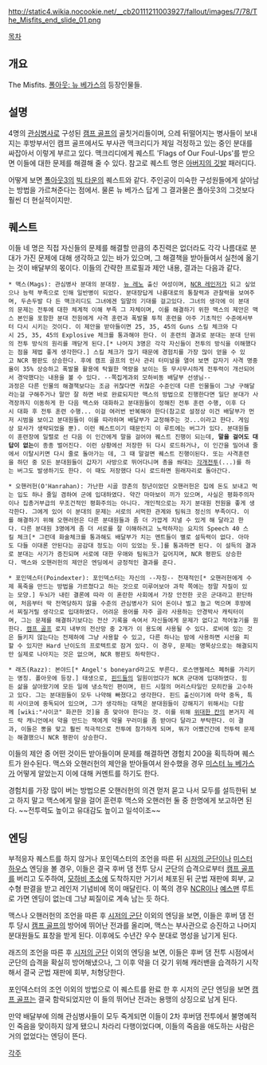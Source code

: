 http://static4.wikia.nocookie.net/__cb20111211003927/fallout/images/7/78/The_Misfits_end_slide_01.png

[[목차]]

== 개요 ==
The Misfits. [[폴아웃: 뉴 베가스]]의 등장인물들.

== 설명 ==
4명의 [[관심병사]]로 구성된 [[캠프 골프]]의 골칫거리들이며, 으레 뒤떨어지는 병사들이 보내지는 후방부서인 캠프 골프에서도 부사관 맥크리디가 제일 걱정하고 있는 중인 분대를 싸잡아서 이렇게 부르고 있다. 맥크리디에게 퀘스트 'Flags of Our Foul-Ups'를 받으면 이들에 대한 문제를 해결해 줄 수 있다. 참고로 퀘스트 명은 [[아버지의 깃발]] 패러디다.

어떻게 보면 [[폴아웃3]]의 [[빅 타운]]의 퀘스트와 같다. 주인공이 미숙한 구성원들에게 살아남는 방법을 가르쳐준다는 점에서. 물론 뉴 베가스 답게 그 결과물은 폴아웃3의 그것보다 훨씬 더 현실적이지만.

== 퀘스트 ==
이들 네 명은 직접 자신들의 문제를 해결할 만큼의 추진력은 없더라도 각각 나름대로 분대가 가진 문제에 대해 생각하고 있는 바가 있으며, 그 해결책을 받아들여서 실천에 옮기는 것이 배달부의 몫이다. 이들의 간략한 프로필과 제안 내용, 결과는 다음과 같다.

 * 맥스(Mags): 관심병사 분대의 분대장. [[뉴 레노]] 출신 여성이며, [[NCR 레인저]]가 되고 싶었으나 능력 부족으로 인해 일반병이 되었다. 분대장답게 나름대로의 통찰력과 관찰력을 보여주며, 두손두발 다 든 맥크리디도 그녀에겐 일말의 기대를 걸고있다. 그녀의 생각에 이 분대의 문제는 전투에 대한 체계적 이해 부족 그 자체이며, 이를 해결하기 위한 맥스의 제안은 맥스 본인을 포함한 분대 전원에게 사격 훈련과 폭발물 투척 훈련을 아주 기초적인 수준에서부터 다시 시키는 것이다. 이 제안을 받아들이면 25, 35, 45의 Guns 스킬 체크와 다시 25, 35, 45의 Explosive 체크를 통과해야 한다. 이 훈련의 결과로 분대는 분대 단위의 전투 방식의 원리를 깨닫게 된다.[* 나머지 3명은 각각 자신들이 전투의 방식을 이해했다는 점을 제법 좋게 생각한다.] 스킬 체크가 많기 때문에 경험치를 가장 많이 얻을 수 있고 NCR 평판도 상승한다. 후에 캠프 골프의 인사 관리 터미널을 열어 보면 갑자기 사격 명중율이 35% 상승하고 폭발물 활용에 탁월한 역량을 보이는 등 무시무시하게 전투력이 개선되어서 경악했다는 내용을 볼 수 있다. --쪽집게과외 모하비동 배달부 선생님--
 과정은 다른 인물의 해결책보다는 조금 귀찮다면 귀찮은 수준인데 다른 인물들이 그냥 구해달라는걸 구해주거나 말만 잘 하면 바로 완료되지만 맥스의 방법으로 진행한다면 일단 분대가 사격장까지 이동하게 한 다음 맥스와 대화하고 분대원들이 정해진 전투 훈련 수행, 이후 다시 대화 후 전투 훈련 수행... 이걸 여러번 반복해야 한다(참고로 설정상 이건 배달부가 먼저 시범을 보이고 분대원들이 이를 따라하며 배달부가 교정해주는 것...이라고 한다. 게임상 묘사가 생략되었을 뿐). 이런 퀘스트이기 때문인지 이 루트에는 버그가 있다. 분대원들이 훈련장에 일렬로 선 다음 이 인간에게 말을 걸어야 퀘스트 진행이 되는데, '''말을 걸어도 대답이 없는'''이 종종 벌어진다. 이런 상황에선 저장한 뒤 다시 로드하거나, 이 인간을 밀어내 줄에서 이탈시키면 다시 줄로 돌아가는 데, 그 때 말걸면 퀘스트 진행이된다. 또는 사격훈련을 하던 중 모든 분대원들이 갑자기 사방으로 뛰어다니며 총을 쏴대는 [[각개전투]](...)를 하는 버그도 발생하기도 한다. 이 때도 저장했다 다시 로드하면 원래자리로 돌아간다.

 * 오핸러헌(O'Hanrahan): 가난한 시골 깡촌의 청년이었던 오핸러헌은 집에 돈도 보내고 먹는 입도 하나 줄일 겸하여 군에 입대하였다. 약간 마마보이 끼가 있으며, 사실은 평화주의자이나 집총거부급의 무조건적인 평화주의는 아니다. 개인적으로는 자기 분대원 전원을 좋게 생각한다. 그에게 있어 이 분대의 문제는 서로의 서먹한 관계와 팀워크 정신의 부족이다. 이를 해결하기 위해 오핸러헌은 다른 분대원들과 좀 더 가깝게 지낼 수 있게 해 달라고 한다. 다른 분대원 3명에게 좀 더 서로를 잘 이해하려고 노력하자는 요지의 Speech 40 스킬 체크[* 그런데 화술체크를 통과해도 배달부가 치는 멘트들이 별로 설득력이 없다. 아마도 다들 이대론 안된다는 공감대 정도는 이미 있었는 듯.]를 통과하면 된다. 이 설득의 결과로 분대는 사기가 증진되며 서로에 대한 우애와 팀워크가 깊어지며, NCR 평판도 상승한다. 맥스와 오핸러헌의 제안은 엔딩에서 긍정적인 결과를 준다.

 * 포인덱스터(Poindexter): 포인덱스터는 자신의 --자칭-- 천재적인[* 오핸러헌에게 수제 폭죽을 만드는 방법을 가르쳤다고 하는 것으로 미루어보아 과학 쪽에는 정말 자질이 있는 모양.] 두뇌가 내린 결론에 따라 이 혼란한 사회에서 가장 안전한 곳은 군대라고 판단하여, 처음부터 딱 전역당하지 않을 수준의 관심병사가 되어 돈이나 벌고 놀고 먹으며 후방에서 찌질거릴 생각으로 입대하였다. 어려운 용어를 자주 골라 사용하는 안경박사 캐릭터이며, 그는 문제를 해결하기보다는 전산 기록을 속여서 자신들에게 문제가 없다고 적어놓기를 원한다. [[캠프 골프]] 로지 내부의 전산망 중 2개가 이 용도에 사용될 수 있다. 로비에 있는 것은 들키지 않는다는 전제하에 그냥 사용할 수 있고, 다른 하나는 밤에 사용하면 시선을 피할 수 있지만 Hard 난이도의 프로텍트로 잠겨 있다. 이 경우, 문제는 명목상으로는 해결되지만 실제로 나아지는 것은 없으며, NCR 평판도 하락한다.

 * 래즈(Razz): 본야드[* Angel's boneyard라고도 부른다. 로스앤젤레스 폐허를 가리키는 명칭. 폴아웃에 등장.] 태생으로, [[핀드]]들의 일원이었다가 NCR 군대에 입대하였다. 힘든 삶을 살아왔기에 모든 일에 냉소적인 편이며, 핀드 시절의 머리스타일인 모히칸을 고수하고 있다. 그는 분대원들이 모두 나약해 빠졌다고 생각한다. 핀드 출신이기에 마약 중독, 특히 사이코에 중독되어 있으며, 그가 생각하는 대책은 분대원들이 강해지기 위해서는 다함께 [wiki:"사이코" 화끈한 것]을 좀 맞아야 한다는 것. 이를 위해 [[위대한 칸]]의 본거지 레드 락 캐니언에서 약을 만드는 잭에게 약물 꾸러미를 좀 받아다 달라고 부탁한다. 이 결과, 이들은 뽕을 맞고 훨씬 적극적으로 전투에 참가하게 되며, 뭐가 어쨌건간에 전투력 문제는 해결했으니 NCR 평판이 상승한다.

이들의 제안 중 어떤 것이든 받아들이며 문제를 해결하면 경험치 200을 획득하며 퀘스트가 완수된다. 맥스와 오핸러헌의 제안을 받아들여서 완수했을 경우 [[미스터 뉴 베가스]]가 어떻게 알았는지 이에 대해 커멘트를 하기도 한다.

경험치를 가장 많이 버는 방법으론 오핸러헌의 의견 먿저 묻고 나서 모두를 설득한뒤 보고 하지 말고 맥스에게 말을 걸어 훈련후 맥스와 오핸러헌 둘 중 한명에게 보고하면 된다. ~~전투력도 높이고 유대감도 높이고 일석이조~~

== 엔딩 ==
부적응자 퀘스트를 하지 않거나 포인덱스터의 조언을 따른 뒤 [[시저의 군단]]이나 [[미스터 하우스]] 엔딩을 볼 경우, 이들은 결국 후버 댐 전투 당시 군단의 습격으로부터 [[캠프 골프]]를 버리고 도주하여, [[모하비 초소]]에 도착하지만 거기서 체포된 뒤 군법 재판에 회부, 교수형 판결을 받고 레인저 기념비에 목이 매달린다. 이 쪽의 경우 [[NCR]]이나 [[예스맨(폴아웃: 뉴 베가스)|예스맨]] 루트로 가면 엔딩이 없는데 그냥 찌질이로 계속 남는 듯 하다.

맥스나 오핸러헌의 조언을 따른 후 [[시저의 군단]] 이외의 엔딩을 보면, 이들은 후버 댐 전투 당시 [[캠프 골프]]의 방어에 뛰어난 전과를 올리며, 맥스는 부사관으로 승진하고 나머지 분대원들도 표창을 받게 된다. 이후에도 수년간 우수 분대로 명성을 남기게 된다.

래즈의 조언을 따른 후 [[시저의 군단]] 이외의 엔딩을 보면, 이들은 후버 댐 전투 시점에서 군단의 습격을 확실히 방어해냈으나, 그 이후 약을 더 갖기 위해 캐러밴을 습격하기 시작해서 결국 군법 재판에 회부, 처형당한다.

포인덱스터의 조언 이외의 방법으로 이 퀘스트를 완료 한 후 시저의 군단 엔딩을 보면 [[캠프 골프]]는 결국 함락되었지만 이 들의 뛰어난 전과는 용맹의 상징으로 남게 된다.

만약 배달부에 의해 관심병사들이 모두 죽게되면 이들이 2차 후버댐 전투에서 불명예적인 죽음을 맞이하지 않게 됐으니 차라리 다행이었다며, 이들의 죽음을 애도하는 사람은 거의 없었다는 엔딩이 뜬다.

[[각주]]
